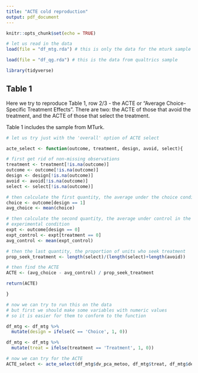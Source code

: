 ```yaml
---
title: "ACTE cold reproduction"
output: pdf_document
---
```


```r
knitr::opts_chunk$set(echo = TRUE)
```

```r
# let us read in the data
load(file = "df_mtg.rda") # this is only the data for the mturk sample

load(file = "df_qg.rda") # this is the data from qualtrics sample

library(tidyverse)


```

## Table 1

Here we try to reproduce Table 1, row 2/3 - the ACTE or "Average Choice-Specific Treatment Effects". There are two: the ACTE of those that avoid the treatment, and the ACTE of those that select the treatment.

Table 1 includes the sample from MTurk.

```r

# let us try just with the 'overall' option of ACTE select

acte_select <- function(outcome, treatment, design, avoid, select){

# first get rid of non-missing observations
treatment <- treatment[!is.na(outcome)]
outcome <- outcome[!is.na(outcome)]
design <- design[!is.na(outcome)]
avoid <- avoid[!is.na(outcome)]
select <- select[!is.na(outcome)]

# then calculate the first quantity, the average under the choice condition
choice <- outcome[design == 1]
avg_choice <- mean(choice)

# then calculate the second quantity, the average under control in the 
# experimental condition
expt <- outcome[design == 0]
expt_control <- expt[treatment == 0]
avg_control <- mean(expt_control)

# then the last quantity, the proportion of units who seek treatment
prop_seek_treatment <- length(select)/(length(select)+length(avoid))

# then find the ACTE
ACTE <- (avg_choice - avg_control) / prop_seek_treatment

return(ACTE)

}

# now we can try to run this on the data 
# but first we should make some variables with numeric values 
# so it is easier for them to conform to the function

df_mtg <- df_mtg %>%
  mutate(design = ifelse(C == 'Choice', 1, 0))

df_mtg <- df_mtg %>%
  mutate(treat = ifelse(treatment == 'Treatment', 1, 0))

# now we can try for the ACTE 
ACTE_select <- acte_select(df_mtg$dv_pca_metoo, df_mtg$treat, df_mtg$design, df_mtg$avoid01, df_mtg$select01)


```


